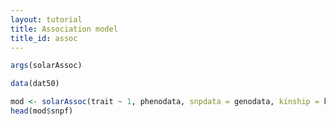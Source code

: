 ```yaml
---
layout: tutorial
title: Association model
title_id: assoc
---
```


```r
args(solarAssoc)
```

```r
data(dat50)

mod <- solarAssoc(trait ~ 1, phenodata, snpdata = genodata, kinship = kin)
head(mod$snpf)
```



